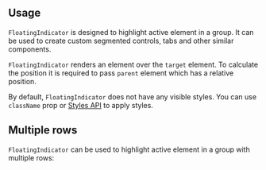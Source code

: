 

## Usage

`FloatingIndicator` is designed to highlight active element in a group.
It can be used to create custom segmented controls, tabs and other similar components.

`FloatingIndicator` renders an element over the `target` element. To calculate the position it is
required to pass `parent` element which has a relative position.

By default, `FloatingIndicator` does not have any visible styles. You can use `className` prop
or [Styles API](/styles/styles-api) to apply styles.

<Demo data={FloatingIndicatorDemos.segmented} />

## Multiple rows

`FloatingIndicator` can be used to highlight active element in a group with multiple rows:

<Demo data={FloatingIndicatorDemos.direction} />
